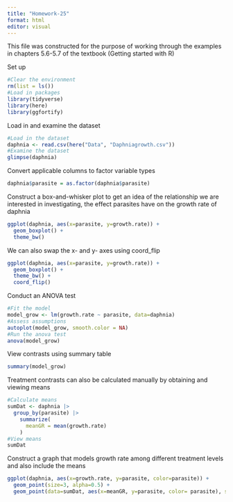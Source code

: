 ```yaml
---
title: "Homework-25"
format: html
editor: visual
---
```


This file was constructed for the purpose of working through the examples in chapters 5.6-5.7 of the textbook (Getting started with R)

Set up

```r
#Clear the environment
rm(list = ls())
#Load in packages
library(tidyverse)
library(here)
library(ggfortify)
```

Load in and examine the dataset
```r
#Load in the dataset
daphnia <- read.csv(here("Data", "Daphniagrowth.csv"))
#Examine the dataset
glimpse(daphnia)
```

Convert applicable columns to factor variable types
```r
daphnia$parasite = as.factor(daphnia$parasite)
```

Construct a box-and-whisker plot to get an idea of the relationship we are interested in investigating, the effect parasites have on the growth rate of daphnia
```r
ggplot(daphnia, aes(x=parasite, y=growth.rate)) +
  geom_boxplot() +
  theme_bw()
```

We can also swap the x- and y- axes using coord_flip
```r
ggplot(daphnia, aes(x=parasite, y=growth.rate)) +
  geom_boxplot() +
  theme_bw() +
  coord_flip()
```

Conduct an ANOVA test
```r
#Fit the model
model_grow <- lm(growth.rate ~ parasite, data=daphnia)
#Assess assumptions
autoplot(model_grow, smooth.color = NA)
#Run the anova test
anova(model_grow)
```

View contrasts using summary table 
```r
summary(model_grow)
```

Treatment contrasts can also be calculated manually by obtaining and viewing means
```r
#Calculate means
sumDat <- daphnia |>
  group_by(parasite) |>
    summarize(
      meanGR = mean(growth.rate)
    )
#View means 
sumDat
```

Construct a graph that models growth rate among different treatment levels and also include the means
```r
ggplot(daphnia, aes(x=growth.rate, y=parasite, color=parasite)) +
  geom_point(size=3, alpha=0.5) +
  geom_point(data=sumDat, aes(x=meanGR, y=parasite, color= parasite), shape=18, size=7)
```